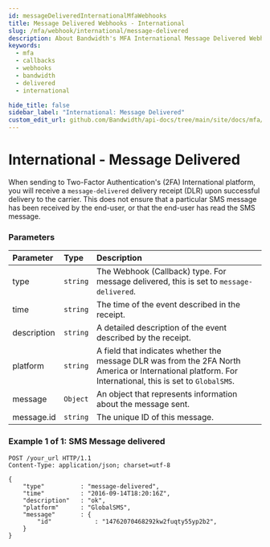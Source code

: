 ```yaml
---
id: messageDeliveredInternationalMfaWebhooks
title: Message Delivered Webhooks - International
slug: /mfa/webhook/international/message-delivered
description: About Bandwidth's MFA International Message Delivered Webhooks
keywords:
  - mfa
  - callbacks
  - webhooks
  - bandwidth
  - delivered
  - international

hide_title: false
sidebar_label: "International: Message Delivered"
custom_edit_url: github.com/Bandwidth/api-docs/tree/main/site/docs/mfa/webhooks/international/messageDelivered.mdx
---
```


# International - Message Delivered
When sending to Two-Factor Authentication's (2FA) International platform, you will receive a `message-delivered` delivery receipt (DLR) upon successful delivery to the carrier. This does not ensure that a particular SMS message has been received by the end-user, or that the end-user has read the SMS message.

### Parameters
| Parameter             | Type     | Description                                                                                                                                                                                                                                                                                                                                                         |
|:----------------------|:---------|:--------------------------------------------------------------------------------------------------------------------------------------------------------------------------------------------------------------------------------------------------------------------------------------------------------------------------------------------------------------------|
| type                  | `string` | The Webhook (Callback) type. For message delivered, this is set to `message-delivered`.                                                                                                                                                                                                                                                                                                                                                    |
| time                  | `string`  | The time of the event described in the receipt.                                                                                                                                                                                                                                                                                                                      |
| description           | `string` | A detailed description of the event described by the receipt.                                                                                                                                                                                                                                                                                                        |
| platform           | `string` | A field that indicates whether the message DLR was from the 2FA North America or International platform. For International, this is set to `GlobalSMS`.                                                                                                                                                                                                                                                                                             |
| message           | `Object` | An object that represents information about the message sent.                                                                                                                                                                                                                                                                                             |
| message.id            | `string` | The unique ID of this message.                                                                                                                                                                                                                                                                                           |

### Example 1 of 1: SMS Message delivered

```http
POST /your_url HTTP/1.1
Content-Type: application/json; charset=utf-8

{
    "type"          : "message-delivered",
    "time"          : "2016-09-14T18:20:16Z",
    "description"   : "ok",
    "platform"      : "GlobalSMS",
    "message"       : {
        "id"            : "14762070468292kw2fuqty55yp2b2",
    }
}
```
